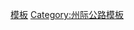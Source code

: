 {{Navbox
|state=autocollapse
|image=[[Image:I-76.svg|40px]]
|name=俄亥俄州至新泽西州的76号州际公路及其辅助线
|title=[[76号州际公路 (俄亥俄州至新泽西州)|<font color=white>俄亥俄州至新泽西州的76号州际公路</font>]]<font color=white>及其</font>[[美國州際公路輔助線列表|<font color=white>辅助线</font>]]
|titlestyle= background:#006A4D; color:white;
|listclass=hlist
|list1=*'''[[76号州际公路俄亥俄州段|俄亥俄州段]]'''
*'''[[76号州际公路宾夕法尼亚州段|宾夕法尼亚州段]]'''
**[[176号州际公路|176]]
**[[宾州收费公路|276]]
**[[376号州际公路|376]]
**[[476号州际公路|476]]
**[[576号宾夕法尼亚州州道|576]]<sup>2</sup>
**[[676号州际公路|676]]
**[[579号州际公路|876]]<sup>1</sup>
*'''[[76号州际公路新泽西州段|新泽西州段]]'''
**[[676号州际公路|676]]

|list2=*<sup>1</sup>曾经
}}
<noinclude>
[[Category:76号州际公路 (俄亥俄州至新泽西州)|模板]]
[[Category:州际公路模板]]
</noinclude>